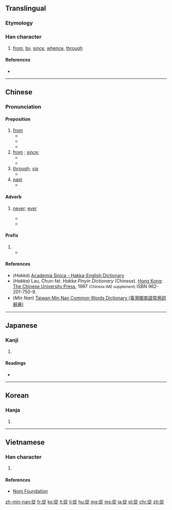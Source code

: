 {{also|从|従}}
==Translingual==

===Etymology===
{{Han compound|辵|从|c1=s|c2=p|t1=walk|ls=psc}}

===Han character===
{{Han char|rn=60|rad=彳|as=08|sn=11|four=28281|canj=HOOOO|ids=⿰彳⿱从龰}}

# [[from]], [[by]], [[since]], [[whence]], [[through]]

====References====
* {{Han ref|kx=0368.180|dkj=10152|dj=0692.140|hdz=20829.120|uh=5F9E|ud=24478|bh=B171|bd=45425}}

----

==Chinese==
{{zh-forms|s=从}}

===Pronunciation===
{{zh-pron
|m=cóng
|c=cung4
|h=pfs=tshîung, tsíung;hpy=qiung2, jiung3
|mn=chîng/chiông/chhiong
|mn_note=chîng - vernacular, chiông, chhiong - literary
|w=
|mc=y
|oc=y
|ma=zh-cóng.ogg
|cat=prep,adv,pref
}}

====Preposition====
{{zh-prep|t}}
# [[from]]
#* {{zh-usex|他 '''從''' 中國 來。|He comes '''from''' China.}}
#* {{zh-usex|你 是 '''從''' 哪 個 國家 來 的？|Where are you '''from'''? (Which country are you '''from'''?)}}
#* {{zh-usex|我們 隻 能 '''從''' 我們 的 錯誤 中 學習。|We can learn only '''from''' our mistakes.}}
# [[from]] {{qualifier|a time}}; [[since]];
#* {{zh-usex|這 家 店 '''從''' 9 點 開 到 18 點。|This shop is open '''from''' 9 to 6 o'clock.}}
#* {{zh-usex|我們 '''從''' 小學 三 年級 就是 朋友 了。|We have been friends '''since''' the third grade.}}
# [[through]]; [[via]]
#* {{zh-usex|一 陣 清風 '''從''' 窗口 吹 來。|A cool breeze came in '''through''' the window.}}
# [[past]] {{qualifier|a place}}
#* {{zh-usex|我 每 天 都 '''從''' 郵局 經過。|I go '''past''' the post-office every day.}}

====Adverb====
{{zh-adv|t}}

# {{context|followed by negative|lang=cmn}} [[never]]; [[ever]]
#* {{zh-usex|我 以前 '''從 沒''' 見 過 她。|I have '''never''' seen her before}}
#* {{zh-usex|我 '''從 不''' 違約。|I '''never''' break my promise.}}

====Prefix====
{{zh-pref|t}}

# {{non-gloss definition|prefix for cousins relatioship indicating a common paternal grandfather or earlier ancestor}}
#* {{zh-usex|從兄|male cousin (paternal side)}}

====References====
* (''Hakka'') [http://minhakka.ling.sinica.edu.tw/bkg/hakyin/search.php?DETAIL=1&LIMIT=id=50764&dbname=su_tian_1&graph=2 Academia Sinica - Hakka-English Dictionary]
* (''Hakka'') Lau, Chun-fat. ''Hakka Pinyin Dictionary'' (Chinese). [[Hong Kong]]: [[w:Chinese University of Hong Kong|The Chinese University Press]], 1997 <small>(Chinese IME supplement)</small> ISBN 962-201-750-9.
* (''Min Nan'') [http://twblg.dict.edu.tw/holodict_new/index.html Taiwan Min Nan Common Words Dictionary (臺灣閩南語常用詞辭典)]

----

==Japanese==

===Kanji===
{{ja-kanji|grade=|rs=彳08}}

# {{defn|lang=ja|sort=彳08}}

====Readings====
* {{ja-readings|goon=[[じゅう]] (jū), [[じゅ]] (ju), [[しゅ]] (shu)|kanon=[[しょう]] (shō)|kun=[[したがう]] (shitagau), [[したがって]] (shitagatte), [[おう]] (ou)}}

----

==Korean==

===Hanja===
{{ko-hanja|hangeul=[[종]], [[총]]|eumhun=|rv=jong, chong|mr=chong, ch'ong|y=cong, chong}}

# {{defn|lang=ko|sort=彳08}}

----

==Vietnamese==

===Han character===
{{vi-hantu|[[tòng]], [[tùng]], [[thủng]], [[tuồng]], [[thong]], [[thung]], [[thùng]], [[tồng]], [[tụng]]|rs=彳08}}

# {{defn|lang=vi|sort=彳08}}

====References====
* [http://nomfoundation.org/common/nom_details.php?codepoint=5f9e Nom Foundation]

[[zh-min-nan:從]]
[[fr:從]]
[[ko:從]]
[[lt:從]]
[[li:從]]
[[hu:從]]
[[mg:從]]
[[ms:從]]
[[ja:從]]
[[pl:從]]
[[chr:從]]
[[zh:從]]